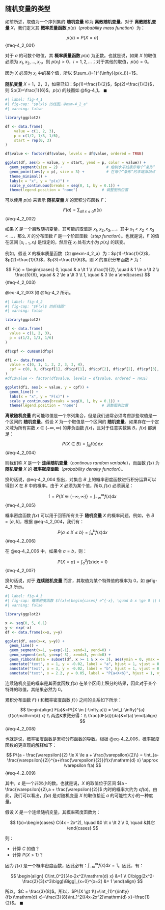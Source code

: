 ## 随机变量的类型
如前所述，取值为一个序列集的 **随机变量** 称为 **离散随机变量**。对于 **离散随机变量** $X$，我们定义其 **概率质量函数** $p(a)$（*probability mass function*）为：

$$
p(a) = P\{X=a\}
$$ {#eq-4_2_001}

对于 $a$ 的可数个取值，其 **概率质量函数** $p(a)$ 为正数。也就是说，如果 $X$ 的取值必须为 $x_1,x_2,...,x_n$，则 $p(x_i) \gt 0$，$i=1,2,...$；对于其他的取值，$p(x)=0$。

因为 $X$ 必须为 $x_i$ 中的某个值，所以 $\sum_{i=1}^{\infty}{p(x_i)}=1$。

::: {#exm-4_2_a}
**随机变量** $X$ = 1，2，3，如果已知：$p(1)=\frac{1}{2}$，$p(2)=\frac{1}{3}$，则 $p(3)=\frac{1}{6}$。$p(x)$ 的线图如 @fig-4_1。 $\blacksquare$
:::

```r
#| label: fig-4_1
#| fig-cap: "$p(x)$ 的线图，@exm-4_2_a"
#| warning: false

library(ggplot2)

df <- data.frame(
    value = c(1, 2, 3),
    p = c(1/2, 1/3, 1/6),
    start = rep(0, 3)
)

df$value <- factor(df$value, levels = df$value, ordered = TRUE)

ggplot(df, aes(x = value, y = start, yend = p, color = value)) +  
  geom_segment(size = 2) +                    # 绘制水平线表示每个“条形”  
  geom_point(aes(y = p), size = 3) +          # 在每个“条形”的末端添加点  
  theme_minimal() +  
  labs(x = "x", y = "p(x)") +  
  scale_y_continuous(breaks = seq(0, 1, by = 0.1)) +  
  theme(legend.position = "none")           # 调整图例位置
```

可以使用 $p(x)$ 来表示 **随机变量** $X$ 的累积分布函数 $F$：

$$
F(a) = \sum_{all \ x \le a}{p(x)}
$$ {#eq-4_2_002}

如果 $X$ 是一个离散随机变量，其可能的取值是 $x_1,x_2,x_3,...$，其中 $x_1<x_2<x_3<...$，那么 $X$ 的分布函数 $F$ 是一个阶跃函数（*step function*）。也就是说，$F$ 的值在区间 $[x_{i−1},x_i)$ 是恒定的，然后在 $x_i$ 处有大小为 $p(x_i)$ 的跃变。

例如，假设 $X$ 的概率质量函数（如 @exm-4_2_a）为：$p(1)=\frac{1}{2}$，$p(2)=\frac{1}{3}$，$p(3)=\frac{1}{6}$。则 $X$ 的累积分布函数 $F$ 为：

$$
F(a) = \begin{cases}
0, \quad & a \lt 1 \\
\frac{1}{2}, \quad & 1 \le a \lt 2 \\
\frac{5}{6}, \quad & 2 \le a \lt 3 \\
1, \quad & 3 \le a
\end{cases}
$$ {#eq-4_2_003}

@eq-4_2_003 如 @fig-4_2 所示。

```r
#| label: fig-4_2
#| fig-cap: "$F(x)$ 的折线图"
#| warning: false

library(ggplot2)

df <- data.frame(
  value = c(1, 2, 3),
  p = c(1/2, 1/3, 1/6)
)

df$cpf <- cumsum(df$p)

df1 <- data.frame(
  value = c(0, 1, 1, 2, 2, 3, 3, 4),
  cpf = c(0, 0, df$cpf[1], df$cpf[1], df$cpf[2], df$cpf[2], df$cpf[3], df$cpf[3])
)
#df1$value <- factor(df$value, levels = df$value, ordered = TRUE)

ggplot(df1, aes(x = value, y = cpf)) +  
  geom_line() +
  labs(x = "x", y = "F(x)") +  
  scale_y_continuous(breaks = seq(0, 1, by = 0.1)) +  
  theme(legend.position = "none")           # 调整图例位置
```

**离散随机变量** 的可能取值是一个序列集合，但是我们通常必须考虑那些取值是一个区间的 **随机变量**。假设 $X$ 为一个取值是一个区间的 **随机变量**。如果存在一个定义域为所有实数 $x \in (−\infty, \infty)$ 的非负函数 $f(x)$，且对于任意实数集 $B$，$f(x)$ 都满足：

$$
P\{X \in B\} = \int_{B}{f(x)\mathrm{d} x}
$$ {#eq-4_2_004}

则我们称 $X$ 是一个 **连续随机变量**（*continous random variable*），而函数 $f(x)$ 为 **随机变量** $X$ 的 **概率密度函数**（*probability density function*）。

换句话说，@eq-4_2_004 指出，对集合 $B$ 上的概率密度函数进行积分运算可以得到 $X$ 在 $B$ 中的概率。由于 $X$ 必须为某个值，所以 $f(x)$ 必须满足：

$$
1 = P\{X \in (-\infty, \infty)\} = \int_{-\infty}^{\infty}{f(x)\mathrm{d} x}
$$ {#eq-4_2_005}

概率密度函数 $f(x)$ 可以用于回答所有关于 **随机变量** $X$ 的概率问题，例如，令 $B=[a,b]$，根据 @eq-4_2_004，我们有：

$$
P\{a \le X \le b\}=\int_{a}^{b}{f(x)\mathrm{d} x}
$$ {#eq-4_2_006}

在 @eq-4_2_006 中，如果令 $a=b$，则：

$$
P\{X=a\}=\int_{a}^{a}{f(x)\mathrm{d} x} = 0
$$ {#eq-4_2_007}

换句话说，对于 **连续随机变量** 而言，其取值为某个特殊值的概率为 0，如 @fig-4_3 所示。


```r
#| label: fig-4_3
#| fig-cap: 概率密度函数 $f(x)=\begin{cases} e^{-x}, \quad & x \ge 0 \\ 0, \quad & x \lt 0 \end{cases}$
#| warning: false

library(ggplot2)

x <- seq(0, 5, 0.1)
y <- exp(-x)
df <- data.frame(x=x, y=y)

ggplot(df, aes(x=x, y=y)) + 
  geom_line() + 
  geom_segment(x=1, y=exp(-1), xend=1, yend=0) + 
  geom_segment(x=3, y=exp(-3), xend=3, yend=0) +
  geom_ribbon(data = subset(df, x >= 1 & x <= 3), aes(ymin = 0, ymax = y), fill = "gray") +
  annotate("text", x = 1, y = -0.02, label = "a", hjust = 1, vjust = 0, size = 3) +
  annotate("text", x = 3, y = -0.02, label = "b", hjust = 1, vjust = 0, size = 3) + 
  annotate("text", x = 2.2, y = 0.05, label = "P{a<X<b}", hjust = 1, vjust = 0, size = 5)  
```

::: {.callout-note}
连续随机变量的概率是其密度函数 $f(x)$ 在某个区间上积分的结果，因此对于某个特殊的取值，其结果必然为 0。 
:::

累积分布函数 $F(\cdot)$ 和概率密度函数 $f(\cdot)$ 之间的关系如下所示：

$$
\begin{align}
F(a)&=P\{X \in (-\infty,a]\} = \int_{-\infty}^{a}{f(x)\mathrm{d} x} \\
两边&求微分得：\\
\frac{dF(a)}{da}&=f(a)
\end{align}
$$ {#eq-4_2_008}

也就是说，概率密度函数是累积分布函数的导数。根据 @eq-4_2_006，概率密度函数的更直观的解释如下：

$$
P\{a - \frac{\varepsilon}{2} \le X \le a + \frac{\varepsilon}{2}\} = \int_{a-\frac{\varepsilon}{2}}^{a+\frac{\varepsilon}{2}}{f(x)\mathrm{d} x} \approx \varepsilon f(a)
$$ {#eq-4_2_009}

其中，$\varepsilon$ 是一个非常小的数。也就是说，$X$ 的取值位于区间 $[a - \frac{\varepsilon}{2},a + \frac{\varepsilon}{2}]$ 内时的概率大约为 $\varepsilon f(a)$。由此，我们可以看出，$f(a)$ 是对随机变量 $X$ 的取值接近 $a$ 的可能性大小的一种度量。

::: {#exr-4_2_b}
假设 $X$ 是一个连续随机变量，其概率密度函数为：

$$
f(x)=\begin{cases}
C(4x - 2x^2), \quad &0 \lt x \lt 2 \\
0, \quad &其它
\end{cases}
$$

则：

* 计算 $C$ 的值？
* 计算 $P\{X \gt 1\}$？
:::

::: {#sol-4_2_b}
因为 $f(x)$ 是一个概率密度函数，因此必有：$\int_{-\infty}^{\infty}{f(x)\mathrm{d} x}=1$。因此，有：

$$
\begin{align}
C\int_0^2{(4x-2x^2)\mathrm{d} x} &=1 \\
C\bigg(2x^2-\frac{2}{3}x^3\bigg)\Bigg|_{x=0}^{x=2} &= 1
\end{align}
$$

所以，$C = \frac{3}{8}$。所以，$P\{X \gt 1\}=\int_{1}^{\infty}{f(x)\mathrm{d} x}=\frac{3}{8}\int_1^2{(4x-2x^2)\mathrm{d} x}=\frac{1}{2}$。 $\blacksquare$
:::